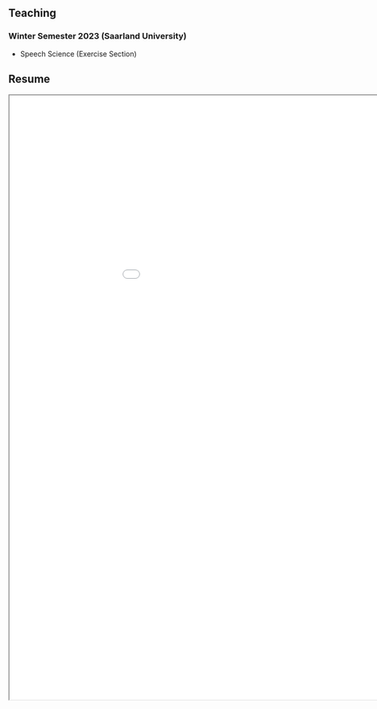 ## Teaching
### Winter Semester 2023 (Saarland University)
- Speech Science (Exercise Section)

## Resume
<iframe 
  width="1050" 
  height="1200" 
  src="img/resume.pdf">
</iframe>